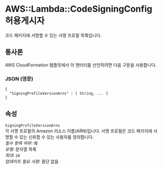 # AWS::Lambda::CodeSigningConfig 허용게시자

코드 패키지에 서명할 수 있는 서명 프로필 목록입니다.

## 통사론

AWS CloudFormation 템플릿에서 이 엔터티를 선언하려면 다음 구문을 사용합니다.

### JSON (영문)

```
{
  "SigningProfileVersionArns" : [ String, ... ]
}
```

## 속성

`SigningProfileVersionArns`  
각 서명 프로필의 Amazon 리소스 이름(ARN)입니다. 서명 프로필은 코드 패키지에 서명할 수 있는 신뢰할 수 있는 사용자를 정의합니다.  
_필수 항목 여부_: 예  
_유형_: 문자열 목록  
_최대_: `20`  
_업데이트 필요 사항_: 중단 없음
